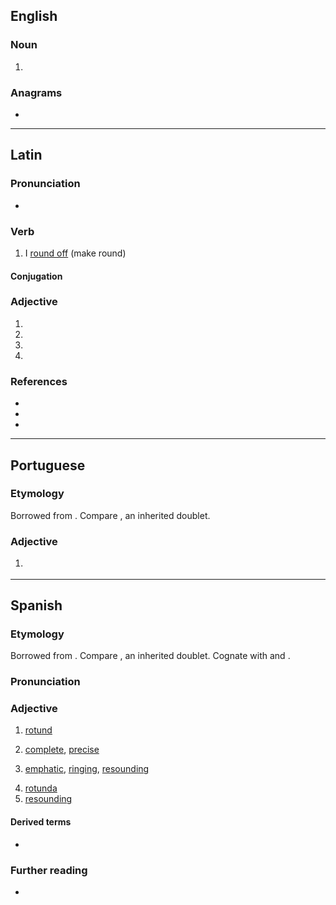 ==English==

===Noun===
{{en-noun|?}}

# {{alternative form of|en|rotunda}}

{{Webster 1913}}

===Anagrams===
* {{anagrams|en|a=dnoortu|orotund|round to}}

----

==Latin==

===Pronunciation===
* {{la-IPA|rotundō}}

===Verb===
{{la-verb|1+|rotundō}}

# I [[round off]] (make round)

====Conjugation====
{{la-conj|1+|rotundō}}

===Adjective===
{{la-adj-form|rotundō}}

# {{inflection of|la|rotundus||dat|m|s}}
# {{inflection of|la|rotundus||dat|n|s}}
# {{inflection of|la|rotundus||abl|m|s}}
# {{inflection of|la|rotundus||abl|n|s}}

===References===
* {{R:L&S}}
* {{R:Elementary Lewis}}
* {{R:Gaffiot}}

----

==Portuguese==

===Etymology===
Borrowed from {{bor|pt|la|rotundus||round}}. Compare {{doublet|pt|redondo|notext=1}}, an inherited doublet.

===Adjective===
{{pt-adj|rotund|o}}

# {{l|en|rotund}} {{gloss|roughly spherical in shape}}

----

==Spanish==

===Etymology===
Borrowed from {{bor|es|la|rotundus||round}}. Compare {{doublet|es|redondo|notext=1}}, an inherited doublet. Cognate with {{cog|en|round}} and {{m|en|rotund}}.

===Pronunciation===
{{es-IPA}}

===Adjective===
{{es-adj}}

# [[rotund]]
#: {{syn|es|redondo}}
# [[complete]], [[precise]]
#: {{syn|es|completo|preciso}}
# [[emphatic]], [[ringing]], [[resounding]]
#: {{syn|es|lleno|sonoro}}
#: {{ux|es|Yo creo que la respuesta es un sí '''rotundo'''.|I believe the answer is a '''resounding''' yes.}}
#: {{ux|es|Eso no es exactamente un '''rotundo''' respaldo.|That's not exactly a '''ringing''' endorsement.}}
# [[rotunda]]
# [[resounding]] {{gloss|success}}

====Derived terms====
* {{l|es|rotundidad}}

===Further reading===
* {{R:DRAE}}
